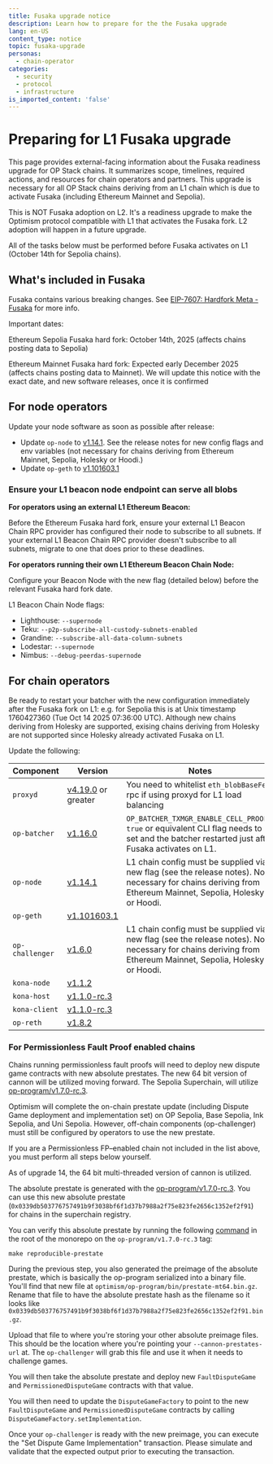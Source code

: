 ```yaml
---
title: Fusaka upgrade notice
description: Learn how to prepare for the the Fusaka upgrade
lang: en-US
content_type: notice
topic: fusaka-upgrade
personas:
  - chain-operator
categories:
  - security
  - protocol
  - infrastructure
is_imported_content: 'false'
---
```



# Preparing for L1 Fusaka upgrade

This page provides external-facing information about the Fusaka readiness upgrade for OP Stack chains. It summarizes scope, timelines, required actions, and resources for chain operators and partners. This upgrade is necessary for all OP Stack chains deriving from an L1 chain which is due to activate Fusaka (including Ethereum Mainnet and Sepolia).

This is NOT Fusaka adoption on L2. It's a readiness upgrade to make the Optimism protocol compatible with L1 that activates the Fusaka fork. L2 adoption will happen in a future upgrade.

<Info>
  All of the tasks below must be performed before Fusaka activates on L1 (October 14th for Sepolia chains).
</Info>

## What's included in Fusaka

Fusaka contains various breaking changes. See [EIP-7607: Hardfork Meta - Fusaka](https://eips.ethereum.org/EIPS/eip-7607) for more info.

Important dates:

Ethereum Sepolia Fusaka hard fork: October 14th, 2025 (affects chains posting data to Sepolia)

Ethereum Mainnet Fusaka hard fork: Expected early December 2025 (affects chains posting data to Mainnet). We will update this notice with the exact date, and new software releases, once it is confirmed

## For node operators

Update your node software as soon as possible after release:

*   Update `op-node` to [v1.14.1](https://github.com/ethereum-optimism/optimism/releases/tag/op-node%2Fv1.14.1). See the release notes for new config flags and env variables (not necessary for chains deriving from Ethereum Mainnet, Sepolia, Holesky or Hoodi.)
*   Update `op-geth` to [v1.101603.1](https://github.com/ethereum-optimism/op-geth/releases/tag/v1.101603.1)

### Ensure your L1 beacon node endpoint can serve all blobs

**For operators using an external L1 Ethereum Beacon:**

Before the Ethereum Fusaka hard fork, ensure your external L1 Beacon Chain RPC provider has configured their node to subscribe to all subnets.
If your external L1 Beacon Chain RPC provider doesn't subscribe to all subnets, migrate to one that does prior to these deadlines.

**For operators running their own L1 Ethereum Beacon Chain Node:**

Configure your Beacon Node with the new flag (detailed below) before the relevant Fusaka hard fork date.

L1 Beacon Chain Node flags:

*   Lighthouse:	`--supernode`
*   Teku:	`--p2p-subscribe-all-custody-subnets-enabled`
*   Grandine:	`--subscribe-all-data-column-subnets`
*   Lodestar:	`--supernode`
*   Nimbus:	`--debug-peerdas-supernode`

## For chain operators

<Info>
Be ready to restart your batcher with the new configuration immediately after the Fusaka fork on L1: e.g. for Sepolia this is at Unix timestamp 1760427360 (Tue Oct 14 2025 07:36:00 UTC).
</Info>

<Info>
  Although new chains deriving from Holesky are supported, exising chains deriving from Holesky are not supported since Holesky already activated Fusaka on L1.
</Info>

Update the following:

| Component       | Version                                                                                               | Notes                                                                                                                                                                                          |
| --------------- | ----------------------------------------------------------------------------------------------------- | ---------------------------------------------------------------------------------------------------------------------------------------------------------------------------------------------- |
| `proxyd`        | [v4.19.0](https://github.com/ethereum-optimism/infra/releases/tag/proxyd%2Fv4.19.0) or greater        | You need to whitelist `eth_blobBaseFee` rpc if using proxyd for L1 load balancing                                                                                                              |
| `op-batcher`    | [v1.16.0](https://github.com/ethereum-optimism/optimism/releases/tag/op-batcher%2Fv1.16.0)            | `OP_BATCHER_TXMGR_ENABLE_CELL_PROOFS`: `true` or equivalent CLI flag needs to be set and the batcher restarted just after Fusaka activates on L1.                                              |
| `op-node`       | [v1.14.1](https://github.com/ethereum-optimism/optimism/releases/tag/op-node%2Fv1.14.1)               | L1 chain config must be supplied via a new flag (see the release notes). Not necessary for chains deriving from Ethereum Mainnet, Sepolia, Holesky or Hoodi.                                            |
| `op-geth`       | [v1.101603.1](https://github.com/ethereum-optimism/op-geth/releases/tag/v1.101603.1)                  |                                                                                                                                                                                                |
| `op-challenger` | [v1.6.0](https://github.com/ethereum-optimism/optimism/releases/tag/op-challenger%2Fv1.6.0)           | L1 chain config must be supplied via a new flag (see the release notes). Not necessary for chains deriving from Ethereum Mainnet, Sepolia, Holesky or Hoodi.                                            |
| `kona-node`     | [v1.1.2](https://github.com/op-rs/kona/releases/tag/kona-node%2Fv1.1.2)                               |                                                                                                                                                                                                |
| `kona-host`     | [v1.1.0-rc.3](https://github.com/op-rs/kona/releases/tag/kona-host%2Fv1.1.0-rc.3)                     |                                                                                                                                                                                                |
| `kona-client`   | [v1.1.0-rc.3](https://github.com/op-rs/kona/releases/tag/kona-client%2Fv1.1.0-rc.3)                   |                                                                                                                                                                                                |
| `op-reth`       | [v1.8.2](https://github.com/paradigmxyz/reth/releases/tag/v1.8.2)                                     |                                                                                                                                                                                                |

### For Permissionless Fault Proof enabled chains

Chains running permissionless fault proofs will need to deploy new dispute game contracts with new absolute prestates. The new 64 bit version of cannon will be utilized moving forward. The Sepolia Superchain, will utilize [op-program/v1.7.0-rc.3](https://github.com/ethereum-optimism/optimism/tree/op-program/v1.7.0-rc.3).

<Info>
  Optimism will complete the on-chain prestate update (including Dispute Game deployment and implementation set) on OP Sepolia, Base Sepolia, Ink Sepolia, and Uni Sepolia. However, off-chain components (op-challenger) must still be configured by operators to use the new prestate.

If you are a Permissionless FP–enabled chain not included in the list above, you must perform all steps below yourself.
</Info>

<Steps>
<Step title="Verify the new absolute prestate">

<Info>
  As of upgrade 14, the 64 bit multi-threaded version of cannon is utilized.
</Info>

The absolute prestate is generated with the [op-program/v1.7.0-rc.3](https://github.com/ethereum-optimism/optimism/tree/op-program/v1.7.0-rc.3). You can use this new absolute prestate (`0x0339db503776757491b9f3038bf6f1d37b7988a2f75e823fe2656c1352ef2f91`) for chains in the superchain registry.

You can verify this absolute prestate by running the following [command](https://github.com/ethereum-optimism/optimism/blob/op-program/v1.7.0-rc.3/Makefile#L130-L132) in the root of the monorepo on the `op-program/v1.7.0-rc.3` tag:

```shell
make reproducible-prestate
```
</Step>

<Step title="Upload your new preimage file">

During the previous step, you also generated the preimage of the absolute prestate, which is basically the op-program serialized into a binary file. You'll find that new file at `optimism/op-program/bin/prestate-mt64.bin.gz`. Rename that file to have the absolute prestate hash as the filename so it looks like `0x0339db503776757491b9f3038bf6f1d37b7988a2f75e823fe2656c1352ef2f91.bin.gz`.

Upload that file to where you're storing your other absolute preimage files. This should be the location where you're pointing your `--cannon-prestates-url` at. The `op-challenger` will grab this file and use it when it needs to challenge games.
</Step>

<Step title="Deploy new dispute game contracts">

You will then take the absolute prestate and deploy new `FaultDisputeGame` and `PermissionedDisputeGame` contracts with that value.
</Step>

<Step title="Update the DisputeGameFactory">

You will then need to update the `DisputeGameFactory` to point to the new `FaultDisputeGame` and `PermissionedDisputeGame` contracts by calling `DisputeGameFactory.setImplementation`.
</Step>

<Step title="Execute the upgrade">

Once your `op-challenger` is ready with the new preimage, you can execute the "Set Dispute Game Implementation" transaction. Please simulate and validate that the expected output prior to executing the transaction.
</Step>
</Steps>
